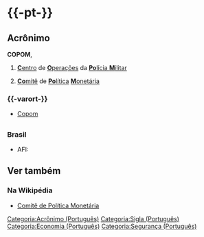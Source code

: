 ={{-pt-}}=
==Acrônimo==
'''COPOM''', {{m}}
# [[centro|'''C'''entro]] de [[operação|'''O'''perações]] da [[Polícia Militar|'''Po'''lícia '''M'''ilitar]]
# {{escopo2|Brasil|governo}} [[comitê|'''Co'''mitê]] de [[política|'''Po'''lítica]] [[monetário|'''M'''onetária]]

==={{-varort-}}===
* [[Copom]]

=={{pronúncia|pt}}==
===Brasil===
* AFI: {{AFI|/ko.ˈpõ/}}

==Ver também==
===Na Wikipédia===
* [[w:Comitê de Política Monetária|Comitê de Política Monetária]]

[[Categoria:Acrônimo (Português)]]
[[Categoria:Sigla (Português)]]
[[Categoria:Economia (Português)]]
[[Categoria:Segurança (Português)]]

